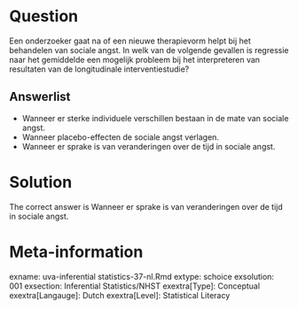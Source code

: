 Question
========

Een onderzoeker gaat na of een nieuwe therapievorm helpt bij het behandelen van sociale angst. In welk van de volgende gevallen is regressie naar het gemiddelde een mogelijk probleem bij het interpreteren van resultaten van de longitudinale interventiestudie? 

Answerlist
----------
* Wanneer er sterke individuele verschillen bestaan in de mate van sociale angst.
* Wanneer placebo-effecten de sociale angst verlagen.
* Wanneer er sprake is van veranderingen over de tijd in sociale angst.

Solution
========

The correct answer is  Wanneer er sprake is van veranderingen over de tijd in sociale angst. 

Meta-information
================
exname: uva-inferential statistics-37-nl.Rmd 
extype: schoice 
exsolution: 001 
exsection: Inferential Statistics/NHST
exextra[Type]: Conceptual
exextra[Langauge]: Dutch 
exextra[Level]: Statistical Literacy
